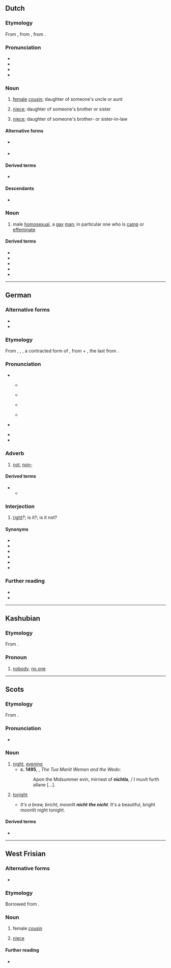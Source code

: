 {{also|nicht-}}
==Dutch==

===Etymology===
From {{inh|nl|dum|nichte}}, from {{inh|nl|odt|*nift}}, from {{inh|nl|gem-pro|*niftiz}}.

===Pronunciation===
* {{IPA|nl|/nɪxt/}}
* {{audio|nl|Nl-nicht.ogg|audio}}
* {{hyphenation|nl|nicht}}
* {{rhymes|nl|ɪxt|s=1}}

===Noun===
{{nl-noun|f|-en|nichtje}}

# {{topics|nl|Family members}} [[female]] [[cousin]]; daughter of someone's uncle or aunt
# {{topics|nl|Family members}}[[niece]]; daughter of someone's brother or sister
# {{topics|nl|Family members}} [[niece]]; daughter of someone's brother- or sister-in-law

====Alternative forms====
* {{l|nl|nift}} {{qualifier|obsolete|Holland}}
* {{l|nl|nifte}} {{qualifier|obsolete|Holland}}

====Derived terms====
* {{l|nl|achternicht}}

====Descendants====
* {{desc|dcr|[[nechi]], [[nechtje]], [[negje]]}}

===Noun===
{{nl-noun|m|-en|nichtje}}

# {{topics|nl|People|LGBT}} {{lb|nl|sometimes|_|derogatory}} male [[homosexual]], a [[gay]] [[man]]; in particular one who is [[camp]] or [[effeminate]]

====Derived terms====
* {{l|nl|leernicht}}
* {{l|nl|nichtendom}}
* {{l|nl|nichterig}}
* {{l|nl|relnicht}}
* {{l|nl|pisnicht}}

----

==German==

===Alternative forms===
* {{alter|de|nich|nich'||informal writing, reflecting the common pronunciation}}
* {{alter|de|net|nit||colloquial; in central Germany, southern Germany, Austria}}

===Etymology===
From {{inh|de|gmh|niwiht}}, {{m|gmh|niweht}}, {{m|gmh|niht}}, a contracted form of {{inh|de|goh|niowiht}}, from {{m|goh|nio||never}} + {{m|goh|wiht||being, creature}}, the last from {{der|de|gem-pro|*wihtą}}.

===Pronunciation===
* {{IPA|de|/nɪçt/}}
** {{IPA|de|[nɪçt]}} {{a|predominant}}
** {{IPA|de|[niçt]}} {{a|Bavaria; parts of Austria; Ruhrgebiet}}
** {{IPA|de|[nɪxt]|[nixt]|[-χt]}} {{a|Switzerland; parts of Austria}}
** {{IPA|de|[nɪɕt]|[nəɕt]|[-ʃt]}} {{a|parts of central Germany}}
* {{IPA|de|/nɪç/}} {{a|common speech; quasi-standard in northern and central Germany; alternations as above}}
* {{audio|de|De-nicht.ogg|audio}}
* {{rhymes|de|ɪçt|ɪç|s1=1}}

===Adverb===
{{de-adv}}

# [[not]], [[non-]] {{gloss|''negates the meaning of a verb, adjective, or adverb''}}
#: {{ux|de|Bitte '''nicht''' stören!|Please do '''not''' disturb!}}
#: {{ux|de|Das ist '''nicht''' wahr.|That is '''not''' true.}}

====Derived terms====
* {{l|de|nichtig}}
** {{l|de|Nichtigkeit}}

===Interjection===
{{head|de|interjection|head=nicht?}}

# {{lb|de|tag question|dated|or|formal}} [[right]]?; is it?; is it not?
#: {{ux|de|Du bist sicher die Claudia, '''nicht?'''|You must be Claudia, '''aren't you?'''}}

====Synonyms====
* {{l|de|gell}}
* {{l|de|ne}}
* {{l|de|nicht wahr}}
* {{l|de|oder}}
* {{l|de|[[oder]] [[nicht]]}}
* {{l|de|wa}}

===Further reading===
* {{R:Duden|nicht_keineswegs_nein}}
* {{R:DWDS}}

----

==Kashubian==

===Etymology===
From {{inh|csb|sla-pro|*nikъto}}.

===Pronoun===
{{head|csb|pronoun}}

# [[nobody]], [[no one]]

----

==Scots==

===Etymology===
From {{inh|sco|ang|niht}}.

===Pronunciation===
* {{IPA|sco|/nɪçt/}}

===Noun===
{{sco-noun}}

# [[night]], [[evening]]
#* '''c. 1495''', {{w|William Dunbar}}, ''The Tua Mariit Wemen and the Wedo'':
#*: Apon the Midsummer evin, mirriest of '''nichtis''', / I muvit furth allane [...].
# {{lb|sco|definite singular}} [[tonight]]
#* ''It's a braw, bricht, moonlit '''nicht''' '''the nicht'''.'' It's a beautiful, bright moonlit night tonight.

====Derived terms====
* {{l|sco|fortnicht}}

----

==West Frisian==

===Alternative forms===
* {{l|fy|nift}}

===Etymology===
Borrowed from {{bor|fy|nl|nicht}}.

===Noun===
{{fy-noun|c|nichten|nichtsje}}

# {{topics|fy|Family members}} female [[cousin]]
#: {{cot|fy|neef}}
# {{topics|fy|Family members}} {{lb|fy|archaic}} [[niece]]

====Further reading====
* {{R:WFT|67040}}